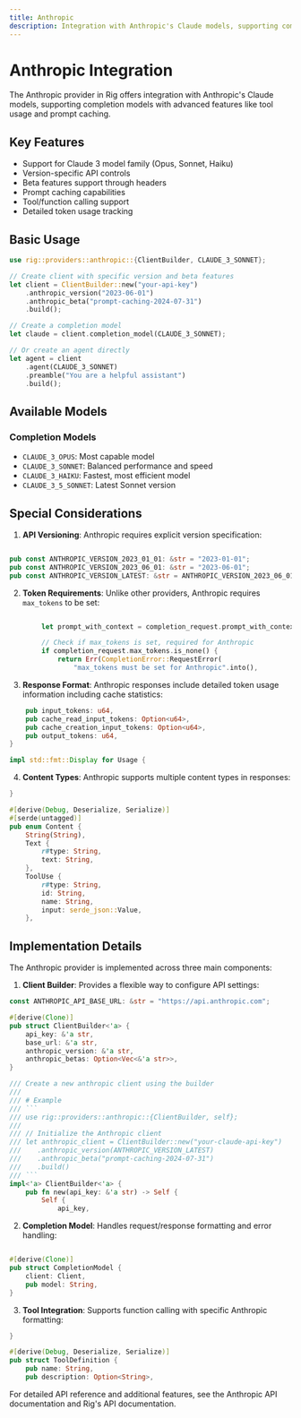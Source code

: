 ```yaml
---
title: Anthropic
description: Integration with Anthropic's Claude models, supporting completion models with advanced features like tool usage and prompt caching.
---
```


# Anthropic Integration

The Anthropic provider in Rig offers integration with Anthropic's Claude models, supporting completion models with advanced features like tool usage and prompt caching.

## Key Features

- Support for Claude 3 model family (Opus, Sonnet, Haiku)
- Version-specific API controls
- Beta features support through headers
- Prompt caching capabilities
- Tool/function calling support
- Detailed token usage tracking

## Basic Usage

```rust
use rig::providers::anthropic::{ClientBuilder, CLAUDE_3_SONNET};

// Create client with specific version and beta features
let client = ClientBuilder::new("your-api-key")
    .anthropic_version("2023-06-01")
    .anthropic_beta("prompt-caching-2024-07-31")
    .build();

// Create a completion model
let claude = client.completion_model(CLAUDE_3_SONNET);

// Or create an agent directly
let agent = client
    .agent(CLAUDE_3_SONNET)
    .preamble("You are a helpful assistant")
    .build();
```

## Available Models

### Completion Models
- `CLAUDE_3_OPUS`: Most capable model
- `CLAUDE_3_SONNET`: Balanced performance and speed
- `CLAUDE_3_HAIKU`: Fastest, most efficient model
- `CLAUDE_3_5_SONNET`: Latest Sonnet version

## Special Considerations

1. **API Versioning**: Anthropic requires explicit version specification:

```rust filename="rig-core/src/providers/anthropic/completion.rs [29:32]"

pub const ANTHROPIC_VERSION_2023_01_01: &str = "2023-01-01";
pub const ANTHROPIC_VERSION_2023_06_01: &str = "2023-06-01";
pub const ANTHROPIC_VERSION_LATEST: &str = ANTHROPIC_VERSION_2023_06_01;
```


2. **Token Requirements**: Unlike other providers, Anthropic requires `max_tokens` to be set:
    
```rust filename="rig-core/src/providers/anthropic/completion.rs [176:182]"

        let prompt_with_context = completion_request.prompt_with_context();

        // Check if max_tokens is set, required for Anthropic
        if completion_request.max_tokens.is_none() {
            return Err(CompletionError::RequestError(
                "max_tokens must be set for Anthropic".into(),
```


3. **Response Format**: Anthropic responses include detailed token usage information including cache statistics:

```rust filename="rig-core/src/providers/anthropic/completion.rs [63:69]"
    pub input_tokens: u64,
    pub cache_read_input_tokens: Option<u64>,
    pub cache_creation_input_tokens: Option<u64>,
    pub output_tokens: u64,
}

impl std::fmt::Display for Usage {
```


4. **Content Types**: Anthropic supports multiple content types in responses:

```rust filename="rig-core/src/providers/anthropic/completion.rs [43:58]"
}

#[derive(Debug, Deserialize, Serialize)]
#[serde(untagged)]
pub enum Content {
    String(String),
    Text {
        r#type: String,
        text: String,
    },
    ToolUse {
        r#type: String,
        id: String,
        name: String,
        input: serde_json::Value,
    },
```


## Implementation Details

The Anthropic provider is implemented across three main components:

1. **Client Builder**: Provides a flexible way to configure API settings:

```rust filename="rig-core/src/providers/anthropic/client.rs [13:73]"
const ANTHROPIC_API_BASE_URL: &str = "https://api.anthropic.com";

#[derive(Clone)]
pub struct ClientBuilder<'a> {
    api_key: &'a str,
    base_url: &'a str,
    anthropic_version: &'a str,
    anthropic_betas: Option<Vec<&'a str>>,
}

/// Create a new anthropic client using the builder
///
/// # Example
/// ```
/// use rig::providers::anthropic::{ClientBuilder, self};
///
/// // Initialize the Anthropic client
/// let anthropic_client = ClientBuilder::new("your-claude-api-key")
///    .anthropic_version(ANTHROPIC_VERSION_LATEST)
///    .anthropic_beta("prompt-caching-2024-07-31")
///    .build()
/// ```
impl<'a> ClientBuilder<'a> {
    pub fn new(api_key: &'a str) -> Self {
        Self {
            api_key,
```


2. **Completion Model**: Handles request/response formatting and error handling:

```rust filename="rig-core/src/providers/anthropic/completion.rs [137:142]"

#[derive(Clone)]
pub struct CompletionModel {
    client: Client,
    pub model: String,
}
```


3. **Tool Integration**: Supports function calling with specific Anthropic formatting:

```rust filename="rig-core/src/providers/anthropic/completion.rs [86:91]"
}

#[derive(Debug, Deserialize, Serialize)]
pub struct ToolDefinition {
    pub name: String,
    pub description: Option<String>,
```


For detailed API reference and additional features, see the Anthropic API documentation and Rig's API documentation.

<br />

<Cards>
<Card title="API Reference (docs.rs)" href="https://docs.rs/rig-core/latest/rig/providers/anthropic/index.html"/>
</Cards>

